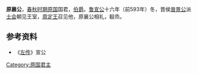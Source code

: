 '''原襄公'''，[[春秋时期|春秋时期]][[原国|原国]]国君，[[伯爵|伯爵]]。[[鲁宣公|鲁宣公]]十六年（前593年）冬，晋侯[[晉景公|晉景公]]派[[士会|士会]]朝见王室，[[周定王|周定王]]召见他，原襄公相礼，殽烝。

{{start box}}
{{s-before|[[原莊公|原莊公]]}}
{{s-title|[[原国|原国]]国君|}}
{{s-after|不详}}
{{end box}}
==参考资料==
*《[[左传|左传]]》宣公

[[Category:原国君主|Category:原国君主]]